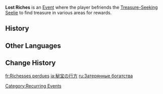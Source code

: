 '''Lost Riches''' is an [[Event]] where the player befriends the [[Treasure-Seeking Seelie]] to find treasure in various areas for rewards.

==History==
{{Event History Table}}

==Other Languages==
{{Other Languages
|en      = Lost Riches
|zhs     = 秘宝迷踪
|zhs_rm  = Mìbǎo Mí Zōng
|zht     = 秘寶迷蹤
|zht_rm  = Mìbǎo Mí Zōng
|zh_tl   = The Lost Traces of Secret Treasure
|ja      = 秘宝の行方
|ja_rm   = Hihou no Yukue
|ja_tl   = The Whereabouts of Lost Treasure
|ko      = 잃어버린 보물
|ko_rm   = Ireobeorin Bomul
|ko_tl   = Lost Treasure
|es      = Caza de tesoros
|es_tl   = Treasure Hunt
|fr      = Richesses perdues
|fr_tl   = Lost Riches
|ru      = Затерянные богатства
|ru_tl   = Lost Riches
|th      = สมบัติที่สาบสูญ
|th_rm   = Sombat Thi Sapsun
|th_tl   = 
|vi      = Kho Báu Mất Dấu
|vi_tl   = 
|de      = Vermisste Schätze
|de_tl   = Missing Treasures
|id      = Harta yang Hilang
|id_tl   = Lost Treasure
|pt      = Caça aos Tesouros
|pt_tl   = 
|tr      = Saklı Hazineler
|tr_tl   = 
|it      = Ricchezze perdute
|it_tl   = 
}}

==Change History==
{{Change History|1.2}}

[[Category:Recurring Events]]

[[fr:Richesses perdues]]
[[ja:秘宝の行方]]
[[ru:Затерянные богатства]]